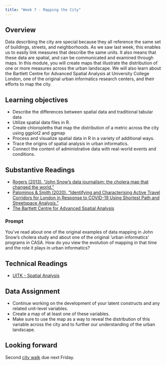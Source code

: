 ```yaml
---
title: "Week 7 - Mapping the City"
---
```


## Overview

Data describing the city are special because they all reference the same set of buildings, streets, and neighborhoods. As we saw last week, this enables us to easily link measures that describe the same units. It also means that these data are spatial, and can be communicated and examined through maps. In this module, you will create maps that illustrate the distribution of one or more measures across the urban landscape. We will also learn about the Bartlett Centre for Advanced Spatial Analysis at University College London, one of the original urban informatics research centers, and their efforts to map the city.

## Learning objectives

- Describe the differences between spatial data and traditional tabular data
- Utilize spatial data files in R.
- Create chloropleths that map the distribution of a metric across the city using ggplot2 and ggmap
- Process and visualize spatial data in R in a variety of additional ways.
- Trace the origins of spatial analysis in urban informatics.
- Connect the content of administrative data with real-world events and conditions.

## Substantive Readings 

- [Rogers (2013). "John Snow's data journalism: the cholera map that changed the world."](https://www.theguardian.com/news/datablog/2013/mar/15/john-snow-cholera-map)
- [Palominos & Smith (2020). "Identifying and Characterising Active Travel Corridors for London in Response to COVID-19 Using Shortest Path and Streetspace Analysis."](https://www.ucl.ac.uk/bartlett/casa/sites/bartlett/files/casa_working_paper_222_2.pdf)
- [The Bartlett Centre for Advanced Spatial Analysis](http://www.bartlett.ucl.ac.uk/casa)

### Prompt

You’ve read about one of the original examples of data mapping in John Snow’s cholera study and about one of the original ‘urban informatics’ programs in CASA. How do you view the evolution of mapping in that time and the role it plays in urban informatics?

## Technical Readings

- [UITK - Spatial Analysis](https://ui.josiahparry.com/spatial-analysis.html)

## Data Assignment 

- Continue working on the development of your latent constructs and any related unit-level variables. 
- Create a map of at least one of these variables. 
- Make sure to use the map as a way to reveal the distribution of this variable across the city and to further our understanding of the urban landscape.


## Looking forward

Second [city walk](./city-walk-2.html) due next Friday. 

